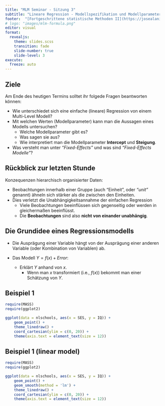 ```yaml
---
title: "MLM Seminar - Sitzung 3"
subtitle: "Lineare Regression - Modellspezifikation und Modellparameter"
footer:  "[Fortgeschrittene statistische Methoden II](https://josealanis.github.io/stats-website-template/)"
# logo: "images/mlm-formula.png"
editor: visual
format: 
  revealjs: 
    theme: slides.scss
    transition: fade
    slide-number: true
    slide-level: 3
execute:
  freeze: auto
---
```


## Ziele

Am Ende des heutigen Termins solltet ihr folgede Fragen beantworten können:

- Wie unterschiedet sich eine einfache (lineare) Regression von einem Multi-Level Modell?
- Mit welchen Werten (Modellparameter) kann man die Aussagen eines Modells untersuchen?
  - Welche Modellparameter gibt es?
  - Was sagen sie aus?
  - Wie interpretiert man die Modellparameter **Intercept** und **Steigung**.
- Was versteht man unter *“Fixed-Effects”* und was sind *“Fixed-Effects Modelle”*?

## Rückblick zur letzten Stunde

Konzequenzen hierarchisch organisierter Daten:

- Beobachtungen innerhalb einer Gruppe (auch “Einheit”, oder *“unit”* genannt) ähneln sich stärker als die zwischen den Einheiten.
- Dies verletzt die Unabhängigkeitsannahme der einfachen Regression
  - Viele Beobachtungen beeinflüssen sich gegenseitig oder werden in gleichermaßen beeinflüsst.
  - Die **Beobachtungen** sind also **nicht von einander unabhängig**.

## Die Grundidee eines Regressionsmodells

- Die Ausprägung einer Variable hängt von der Ausprägung einer anderen Variable (oder Kombination von Variablen) ab.

- Das Modell $Y=f(x)+Error$:
  - Erklärt $Y$ anhand von $x$.
    - Wenn man $x$ transformiert (i.e., $f(x)$) bekommt man einer Schätzung von $Y$.

## Beispiel 1

```r
require(MASS)
require(ggplot2)

ggplot(data = nlschools, aes(x = SES, y = IQ)) +
    geom_point() +
    theme_linedraw() +
    coord_cartesian(ylim = c(0, 20)) +
    theme(axis.text = element_text(size = 12))
```

## Beispiel 1 (linear model)

```r
require(MASS)
require(ggplot2)

ggplot(data = nlschools, aes(x = SES, y = IQ)) +
    geom_point() +
    geom_smooth(method = 'lm') +
    theme_linedraw() +
    coord_cartesian(ylim = c(0, 20)) +
    theme(axis.text = element_text(size = 12))
```